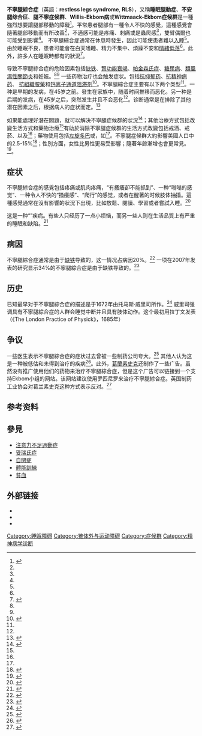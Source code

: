 {{noteTA
|G1=Medicine
|1=zh-cn:綜合症; zh-hk:綜合症; zh-tw:症候群;
}}
{{Infobox medical condition (new)
| name            = '''不寧腿綜合症'''<br/>Restless legs syndrome
| image           = RLS sleep patterns diagram - en.svg
| caption         = 患者（紅）與正常人（藍）的睡眠節奏
| field           ={{le|睡眠醫學|Sleep medicine}}
| synonyms        = Willis-Ekbom disease (WED),<ref name=PR2013>{{cite web|url=http://www.prweb.com/releases/2013/3/prweb10485570.htm|title=Restless Legs Syndrome Foundation is now the Willis-Ekbom Disease Foundation|year=2013|accessdate=2017-07-14|archive-date=2013-09-15|archive-url=https://web.archive.org/web/20130915061135/http://www.prweb.com/releases/2013/3/prweb10485570.htm|dead-url=no}}</ref> Wittmaack-Ekbom syndrome
| symptoms        = 患者腿部有一種令人不快的感覺，需要透過腿部移動才能改善<ref name=NIH2010What/>
| complications   = 白天打瞌睡、白天的時候缺乏活力、敏感焦躁、易怒和[[抑郁_(情绪)|抑郁]]<ref name=NIH2010What/>
| onset           = 常見於中老年<ref name=NIH2010Age/>
| duration        = 
| causes          = 
| risks           = [[缺铁|缺铁]]<br/>[[腎功能衰竭|腎功能衰竭]]<br/> [[帕金森氏症|帕金森氏症]] <br/> [[糖尿病|糖尿病]]<br/> [[類風濕性關節炎|類風濕性關節炎]]<br/>[[妊娠|妊娠]]<br/>某些[[藥物|藥物]]<ref name=NIH2010What/><ref name=AFP2013/><ref name=NIH2010Ca/>
| diagnosis       = 需先排除其他可能造成相同症狀的原因<ref name=NIH2010Diag/>
| differential    = 
| prevention      = 
| treatment       = 改變生活習慣、<br/>藥物<ref name=NIH2010What/>
| medication      = [[L-多巴|L-多巴]]<br/>{{le|多巴胺激動劑|Dopamine agonist}}<ref name=AFP2013/>
| prognosis       = 
| frequency       = 2.5–15%（美國）<ref name=AFP2013/>
| deaths          = 
}}
{{medical}}
{{Other uses|抽搐}}
<!-- 定義及症狀 -->
'''不寧腿綜合症'''（英語：'''restless legs syndrome''', '''RLS'''），又稱'''睡眠腿動症'''、'''不安腿综合征'''、'''腿不寧症候群'''、'''Willis-Ekbom病'''或'''Wittmaack-Ekbom症候群'''是一種強烈想要讓腿部移動的障礙<ref name=NIH2010What>{{cite web|title=What Is Restless Legs Syndrome?|url=http://www.nhlbi.nih.gov/health/health-topics/topics/rls/|website=NHLBI|accessdate=19 August 2016|date=November 1, 2010|deadurl=yes|archiveurl=https://web.archive.org/web/20160821190844/http://www.nhlbi.nih.gov/health/health-topics/topics/rls/|archivedate=2016-08-21}}</ref>。平常患者腿部有一種令人不快的感覺，這種感覺會隨著腿部移動而有所改善<ref name=NIH2010What/>，不適感可能是疼痛、刺痛或是蟲爬感<ref name=NIH2010What/>，雙臂偶爾也可能受到影響<ref name=NIH2010What/>。 不寧腿綜合症通常在休息時發生，因此可能使患者難以[[睡眠|入睡]]<ref name=NIH2010What/>。 由於睡眠不良，患者可能會在白天嗜睡、精力不集中、煩躁不安和[[抑郁_(情绪)|情緒低落]]<ref name=NIH2010What/>。此外，許多人在睡眠時都有{{le|定期肢體運動障礙|Periodic limb movement disorder|肢體抽動}}的狀況<ref name=NIH2010Sym>{{cite web|title=What Are the Signs and Symptoms of Restless Legs Syndrome?|url=http://www.nhlbi.nih.gov/health/health-topics/topics/rls/signs|website=NHLBI|accessdate=19 August 2016|date=November 1, 2010|deadurl=yes|archiveurl=https://web.archive.org/web/20160827200314/http://www.nhlbi.nih.gov/health/health-topics/topics/rls/signs|archivedate=2016-08-27}}</ref>。

<!--病因及診斷-->
导致不寧腿綜合症的危险因素包括[[缺铁|缺铁]]、[[腎功能衰竭|腎功能衰竭]]、[[帕金森氏症|帕金森氏症]]、[[糖尿病|糖尿病]]、[[類風濕性關節炎|類風濕性關節炎]]和妊娠。<ref name=NIH2010What/><ref name=AFP2013/> 一些药物治疗也会触发症状。包括[[抗抑郁药|抗抑郁药]]、[[抗精神病药|抗精神病药]]、 [[抗組織胺藥|抗組織胺藥]]和[[钙离子通道阻滞剂|钙离子通道阻滞剂]]<ref name=NIH2010Ca>{{cite web|title=What Causes Restless Legs Syndrome?|url=http://www.nhlbi.nih.gov/health/health-topics/topics/rls/causes|website=NHLBI|accessdate=19 August 2016|date=November 1, 2010|archive-url=https://web.archive.org/web/20160820044249/http://www.nhlbi.nih.gov/health/health-topics/topics/rls/causes|archive-date=2016-08-20|dead-url=yes}}</ref>。不寧腿綜合症主要有以下两个类型<ref name=NIH2010What/>。一种是早期的发病，在45岁之前。發生在家族中，随着时间推移而恶化。另一种是后期的发病，在45岁之后，突然发生并且不会恶化<ref name=NIH2010What/>。诊断通常是在排除了其他潜在因素之后，根据病人的症状而定。<ref name=NIH2010Diag>{{cite web|title=How Is Restless Legs Syndrome Diagnosed?|url=http://www.nhlbi.nih.gov/health/health-topics/topics/rls/diagnosis|website=NHLBI|accessdate=19 August 2016|date=November 1, 2010|archive-url=https://web.archive.org/web/20160827211135/http://www.nhlbi.nih.gov/health/health-topics/topics/rls/diagnosis|archive-date=2016-08-27|dead-url=yes}}</ref>

<!-- 治療及流行病學 -->
如果能處理好潛在問題，就可以解決不寧腿症候群的狀況<ref name=NIH2010Tx>{{cite web|title=How Is Restless Legs Syndrome Treated?|url=http://www.nhlbi.nih.gov/health/health-topics/topics/rls/treatment|website=NHLBI|accessdate=19 August 2016|date=November 1, 2010|deadurl=yes|archiveurl=https://web.archive.org/web/20160827200302/http://www.nhlbi.nih.gov/health/health-topics/topics/rls/treatment|archivedate=2016-08-27}}</ref>；其他治療方式包括改變生活方式和藥物治療<ref name=NIH2010What/>有助於消除不寧腿症候群的生活方式改變包括戒酒、戒菸、以及{{le|睡眠衛教|sleep hygiene}}<ref name=NIH2010Tx/>；藥物使用包括[[左旋多巴|左旋多巴]]或{{le|多巴胺激動劑|Dopamine agonist}}，如{{le|普拉克索|Pramipexole}}<ref name=AFP2013/>。不寧腿症候群大約影響美國人口中的2.5-15%<ref name=AFP2013>{{cite journal|last=Ramar|first=K|author2=Olson, EJ |title=Management of common sleep disorders.|journal=American Family Physician|date=Aug 15, 2013|volume=88|issue=4|pages=231–8|pmid=23944726}}</ref>；性別方面，女性比男性更易受影響；隨著年齡漸增也會更常見。<ref name=NIH2010Age>{{cite web|title=Who Is at Risk for Restless Legs Syndrome?|url=http://www.nhlbi.nih.gov/health/health-topics/topics/rls/atrisk|website=NHLBI|accessdate=19 August 2016|date=November 1, 2010|deadurl=yes|archiveurl=https://web.archive.org/web/20160826015603/http://www.nhlbi.nih.gov/health/health-topics/topics/rls/atrisk|archivedate=2016-08-26}}</ref>。

== 症状 ==
不寧腿綜合症的感覺包括疼痛或肌肉疼痛，“有搔癢卻不能抓到”、一种“嗡嗡的感觉”、一种令人不快的“搔癢感”、“爬行”的感觉，或者在醒著的时候肢体抽搐。這種感覺通常在沒有影響的狀況下出現，比如放鬆、閱讀、學習或者嘗試入睡。<ref name=pmid14592341>{{cite journal |pages=101–19 |doi=10.1016/S1389-9457(03)00010-8 |title=Restless legs syndrome: diagnostic criteria, special considerations, and epidemiology A report from the restless legs syndrome diagnosis and epidemiology workshop at the National Institutes of Health |year=2003 |last1=Allen |first1=R |journal=Sleep Medicine |volume=4 |issue=2 |pmid=14592341 |last2=Picchietti |first2=D |last3=Hening |first3=WA |last4=Trenkwalder |first4=C |last5=Walters |first5=AS |last6=Montplaisi |first6=J |author7=Restless Legs Syndrome Diagnosis Epidemiology workshop at the National Institutes of Health |author8=International Restless Legs Syndrome Study Group}}</ref>

这是一种“{{le|谱性障碍|Spectrum disorder}}”疾病。有些人只经历了一点小烦恼，而另一些人则在生活品質上有严重的睡眠和缺陷。<ref>{{cite journal |pages=807–15 |doi=10.1016/j.sleep.2010.07.007 |title=Restless legs syndrome: Understanding its consequences and the need for better treatment |year=2010 |last1=Earley |first1=Christopher J. |last2=Silber |first2=Michael H. |journal=Sleep Medicine |volume=11 |issue=9 |pmid=20817595}}</ref>

==病因==
不寧腿綜合症通常是由于[[缺铁|缺铁]]导致的，这一情况占病因20%。<ref name="pmid10905782">{{cite journal |pmid=10905782 |year=2000 |title=Restless legs syndrome: detection and management in primary care. National Heart, Lung, and Blood Institute Working Group on Restless Legs Syndrome |volume=62 |issue=1 |pages=108–14 |journal=American family physician}}</ref> 一项在2007年发表的研究显示34%的不寧腿綜合症是由于缺铁导致的。<ref name="pmid17368978">{{cite journal |pages=247–51 |doi=10.1016/j.sleep.2006.10.004 |title=Restless legs syndrome in Indian patients having iron deficiency anemia in a tertiary care hospital |year=2007 |last1=Rangarajan |first1=Sunad |last2=d'Souza |first2=George Albert |journal=Sleep Medicine |volume=8 |issue=3 |pmid=17368978}}</ref>

==历史==
已知最早对于不寧腿綜合症的描述是于1672年由托马斯·威里司所作。<ref name=pmid15165536
>{{cite journal |pages=279–83 |doi=10.1016/j.sleep.2004.01.002 |title=Restless legs syndrome: an historical note |year=2004 |last1=Coccagna |first1=G |journal=Sleep Medicine |volume=5 |issue=3 |pmid=15165536 |last2=Vetrugno |first2=R |last3=Lombardi |first3=C |last4=Provini |first4=F}}</ref> 威里司强调具有不寧腿綜合症的人群会睡觉中断并且具有肢体动作。这个最初用拉丁文发表（《The London Practice of Physick》，1685年）

==争议==
一些医生表示不寧腿綜合症的症状过去曾被一些制药公司夸大。<ref>{{cite journal |doi=10.1371/journal.pmed.0030170 |title=Giving Legs to Restless Legs: A Case Study of How the Media Helps Make People Sick |year=2006 |last1=Woloshin |first1=Steven |last2=Schwartz |first2=Lisa M. |journal=PLoS Medicine |volume=3 |issue=4 |pages=e170 |pmid=16597175 |pmc=1434499}}</ref> 其他人认为这是一种被低估和未得到治疗的疾病<ref name="ChestReview2006">{{cite journal |pages=1596–604 |doi=10.1378/chest.130.5.1596 |title=Restless Legs Syndrome: A Clinical Update |url=https://archive.org/details/sim_chest_2006-11_130_5/page/1596 |year=2006 |last1=Gamaldo |first1=C. E. |last2=Earley |first2=C. J. |journal=Chest |volume=130 |issue=5 |pmid=17099042}}</ref>。此外，[[葛蘭素史克|葛蘭素史克]]还制作了一些广告。虽然没有推广使用他们的药物来治疗不寧腿綜合症，但是这个广告可以链接到一个支持Ekbom小组的网站。该网站建议使用罗匹尼罗来治疗不寧腿綜合症。英国制药工业协会对葛兰素史克这种方式表示反对。<ref>{{cite news|url=http://www.timesonline.co.uk/tol/news/uk/article601394.ece|title=Glaxo's cure for 'restless legs' was an unlicensed drug|last=Templeton|first=Sarah-Kate|date=August 6, 2006|work=Times Online|publisher=Times Newspapers Ltd.|accessdate=2009-07-24|archive-date=2007-02-11|archive-url=https://web.archive.org/web/20070211022725/http://www.timesonline.co.uk/tol/news/uk/article601394.ece|dead-url=no}}</ref>

==参考资料==
{{Reflist|1}}

==參見==
* [[注意力不足過動症|注意力不足過動症]]
* [[妥瑞氏症|妥瑞氏症]]
* [[自閉症|自閉症]]
* [[體能訓練|體能訓練]]
* [[貧血|貧血]]

{{commons category|不寧腿綜合徵}}

== 外部链接 ==
{{Medical resources
|  DiseasesDB      = 29476 
|  ICD10           = {{ICD10|G|25|8}} 
|  ICD9            = {{ICD9|333.94}} 
|  ICDO            = 
|  OMIM            = 102300 
|  OMIM_mult       = {{OMIM2|608831}}
|  MedlinePlus     = 000807 
|  eMedicineSubj   = neuro 
|  eMedicineTopic  = 509 
|  MeshID          = D012148
}}
{{commons category|Restless leg syndrome}}
* {{DMOZ|Health/Conditions_and_Diseases/Sleep_Disorders/Restless_Legs_Syndrome/}}
* {{Cite web| title = National Institutes of Health: What is Restless Legs Syndrome?| url = http://www.nhlbi.nih.gov/health/dci/Diseases/rls/rls_WhatIs.html| access-date = 2017-07-14| archive-url = https://web.archive.org/web/20120427120027/http://www.nhlbi.nih.gov/health/dci/Diseases/rls/rls_WhatIs.html| archive-date = 2012-04-27| dead-url = yes}}
* {{Cite web| title = Restless Legs Syndrome Information Page: National Institute of Neurological Disorders and Stroke (NINDS)| url = http://www.ninds.nih.gov/disorders/restless%5Flegs/restless_legs.htm| deadurl = yes| archiveurl = https://web.archive.org/web/20161202232335/http://www.ninds.nih.gov/disorders/restless_legs/restless_legs.htm| archivedate = 2016-12-02| accessdate = 2017-07-14}}

{{中枢神经系统疾病}}
{{Authority control}}
{{DEFAULTSORT:Restless Legs Syndrome}}
[[Category:睡眠障碍|Category:睡眠障碍]]
[[Category:锥体外与运动障碍|Category:锥体外与运动障碍]]
[[Category:症候群|Category:症候群]]
[[Category:精神病学诊断|Category:精神病学诊断]]